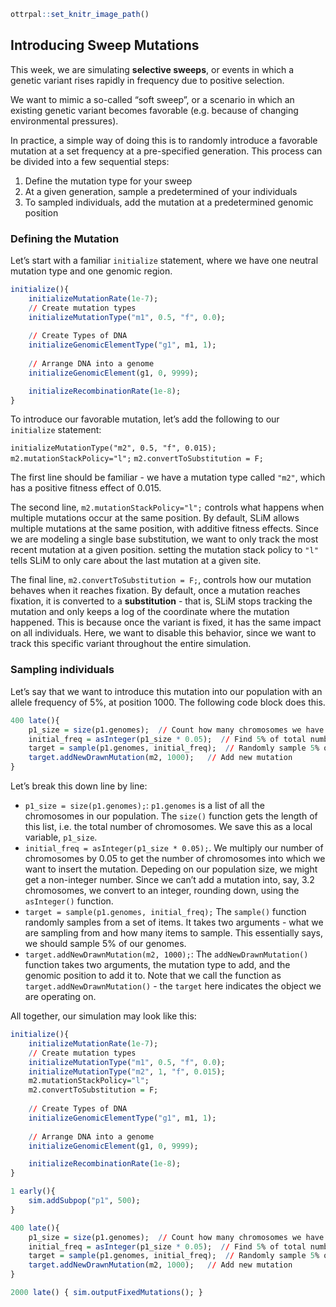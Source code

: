 ```r
ottrpal::set_knitr_image_path()
``` 

## Introducing Sweep Mutations 

This week, we are simulating **selective sweeps**, or events in which a genetic variant rises rapidly in frequency due to positive selection. 

We want to mimic a so-called "soft sweep", or a scenario in which an existing genetic variant becomes favorable (e.g. because of changing environmental pressures). 

In practice, a simple way of doing this is to randomly introduce a favorable mutation at a set frequency at a pre-specified generation. This process can be divided into a few sequential steps: 

1. Define the mutation type for your sweep
2. At a given generation, sample a predetermined of your individuals 
3. To sampled individuals, add the mutation at a predetermined genomic position

### Defining the Mutation 

Let's start with a familiar `initialize` statement, where we have one neutral mutation type and one genomic region.

```r
initialize(){
	initializeMutationRate(1e-7);
	// Create mutation types
	initializeMutationType("m1", 0.5, "f", 0.0);
	
	// Create Types of DNA 
	initializeGenomicElementType("g1", m1, 1);   
	
	// Arrange DNA into a genome
	initializeGenomicElement(g1, 0, 9999);

	initializeRecombinationRate(1e-8);
}
```

To introduce our favorable mutation, let's add the following to our `initialize` statement:

`initializeMutationType("m2", 0.5, "f", 0.015);`
`m2.mutationStackPolicy="l";`
`m2.convertToSubstitution = F;`

The first line should be familiar - we have a mutation type called `"m2"`, which has a positive fitness effect of 0.015. 

The second line, `m2.mutationStackPolicy="l";` controls what happens when multiple mutations occur at the same position. By default, SLiM allows multiple mutations at the same position, with additive fitness effects. Since we are modeling a single base substitution, we want to only track the most recent mutation at a given position. setting the mutation stack policy to `"l"` tells SLiM to only care about the last mutation at a given site. 

The final line, `m2.convertToSubstitution = F;`, controls how our mutation behaves when it reaches fixation. By default, once a mutation reaches fixation, it is converted to a **substitution** - that is, SLiM stops tracking the mutation and only keeps a log of the coordinate where the mutation happened. This is because once the variant is fixed, it has the same impact on all individuals. Here, we want to disable this behavior, since we want to track this specific variant throughout the entire simulation. 

### Sampling individuals 

Let's say that we want to introduce this mutation into our population with an allele frequency of 5%, at position 1000. The following code block does this.

```r
400 late(){
	p1_size = size(p1.genomes);  // Count how many chromosomes we have 
	initial_freq = asInteger(p1_size * 0.05);  // Find 5% of total number of chromosomes
	target = sample(p1.genomes, initial_freq);  // Randomly sample 5% of chromosomes
	target.addNewDrawnMutation(m2, 1000); 	// Add new mutation
}
```

Let's break this down line by line:

* `p1_size = size(p1.genomes);`: `p1.genomes` is a list of all the chromosomes in our population. The `size()` function gets the length of this list, i.e. the total number of chromosomes. We save this as a local variable, `p1_size`. 
* `initial_freq = asInteger(p1_size * 0.05);`. We multiply our number of chromosomes by 0.05 to get the number of chromosomes into which we want to insert the mutation. Depeding on our population size, we might get a non-integer number. Since we can't add a mutation into, say, 3.2 chromosomes, we convert to an integer, rounding down, using the `asInteger()` function. 
* `target = sample(p1.genomes, initial_freq);` The `sample()` function randomly samples from a set of items. It takes two arguments - what we are sampling from and how many items to sample. This essentially says, we should sample 5% of our genomes. 
* `target.addNewDrawnMutation(m2, 1000);`: The `addNewDrawnMutation()` function takes two arguments, the mutation type to add, and the genomic position to add it to. Note that we call the function as `target.addNewDrawnMutation()` - the `target` here indicates the object we are operating on. 

All together, our simulation may look like this: 

```r
initialize(){
	initializeMutationRate(1e-7);
	// Create mutation types
	initializeMutationType("m1", 0.5, "f", 0.0);
	initializeMutationType("m2", 1, "f", 0.015);
	m2.mutationStackPolicy="l";
	m2.convertToSubstitution = F;
	
	// Create Types of DNA 
	initializeGenomicElementType("g1", m1, 1);   
	
	// Arrange DNA into a genome
	initializeGenomicElement(g1, 0, 9999);

	initializeRecombinationRate(1e-8);
}

1 early(){
	sim.addSubpop("p1", 500);
}

400 late(){
	p1_size = size(p1.genomes);  // Count how many chromosomes we have 
	initial_freq = asInteger(p1_size * 0.05);  // Find 5% of total number of chromosomes
	target = sample(p1.genomes, initial_freq);  // Randomly sample 5% of chromosomes
	target.addNewDrawnMutation(m2, 1000); 	// Add new mutation
}

2000 late() { sim.outputFixedMutations(); }
```



































































